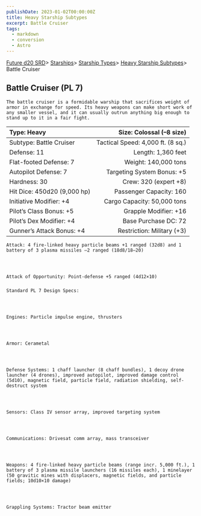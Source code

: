 ```yaml
---
publishDate: 2023-01-02T00:00:00Z
title: Heavy Starship Subtypes
excerpt: Battle Cruiser
tags:
  - markdown
  - conversion
  - Astro
---
```







[Future d20 SRD](/#futureD20)> [Starships](future-d20-srd-starships-index)> [Starship Types](future-d20-srd-starships-starship-types-index)> [Heavy Starship Subtypes](future-d20-srd-starships-starship-types-heavy-starship-subtypes-index)> Battle Cruiser
    




## Battle Cruiser (PL 7)
   



    The battle cruiser is a formidable warship that sacrifices weight of armor in exchange for speed. Its heavy weapons can make short work of any smaller vessel, and it can usually outrun anything big enough to stand up to it in a fair fight.
   


| Type: Heavy | Size: Colossal (–8 size) |
| :------------- | --------------------------: |
| Subtype: Battle Cruiser | Tactical Speed: 4,000 ft. (8 sq.) |
| Defense: 11 | Length: 1,360 feet |
| Flat-footed Defense: 7 | Weight: 140,000 tons |
| Autopilot Defense: 7 | Targeting System Bonus: +5 |
| Hardness: 30 | Crew: 320 (expert +8) |
| Hit Dice: 450d20 (9,000 hp) | Passenger Capacity: 160 |
| Initiative Modifier: +4 | Cargo Capacity: 50,000 tons |
| Pilot’s Class Bonus: +5 | Grapple Modifier: +16 |
| Pilot’s Dex Modifier: +4 | Base Purchase DC: 72 |
| Gunner’s Attack Bonus: +4 | Restriction: Military (+3) |




    Attack: 4 fire-linked heavy particle beams +1 ranged (32d8) and 1 battery of 3 plasma missiles –2 ranged (18d8/18–20)
   



    Attack of Opportunity: Point-defense +5 ranged (4d12×10)
   


### 
    Standard PL 7 Design Specs:
   



    Engines: Particle impulse engine, thrusters
   



    Armor: Cerametal
   



    Defense Systems: 1 chaff launcher (8 chaff bundles), 1 decoy drone launcher (4 drones), improved autopilot, improved damage control (5d10), magnetic field, particle field, radiation shielding, self-destruct system
   



    Sensors: Class IV sensor array, improved targeting system
   



    Communications: Drivesat comm array, mass transceiver
   



    Weapons: 4 fire-linked heavy particle beams (range incr. 5,000 ft.), 1 battery of 3 plasma missile launchers (16 missiles each), 1 minelayer (50 gravitic mines with displacers, magnetic fields, and particle fields; 10d10×10 damage)
   



    Grappling Systems: Tractor beam emitter
   





